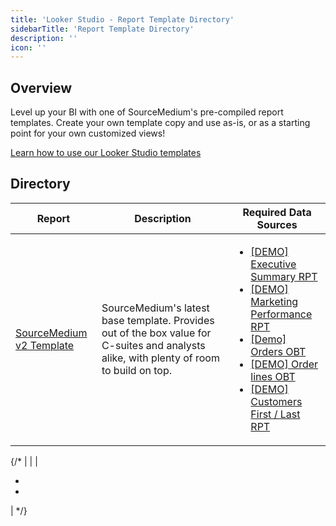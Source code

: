 ```yaml
---
title: 'Looker Studio - Report Template Directory'
sidebarTitle: 'Report Template Directory'
description: ''
icon: ''
---
```


## Overview

Level up your BI with one of SourceMedium's pre-compiled report templates.  Create your own template copy and use as-is, or as a starting point for your own customized views!

[Learn how to use our Looker Studio templates](/data-activation/template-resources/looker-studio-template-copy-instructions)

## Directory

| Report | Description | Required Data Sources |
|--------|-------------|-----------------------|
| [SourceMedium v2 Template](https://lookerstudio.google.com/reporting/655de73a-1df6-432e-b62b-3a99b9779f1a/page/p_61whutv4ed) | SourceMedium's latest base template.  Provides out of the box value for C-suites and analysts alike, with plenty of room to build on top. | <ul><li>[[DEMO] Executive Summary RPT](https://lookerstudio.google.com/datasources/4a3fee17-43a6-4058-b58c-235467b61da8)</li><li>[[DEMO] Marketing Performance RPT](https://lookerstudio.google.com/datasources/db885de2-0e0d-40aa-af86-404845fa18e6)</li><li>[[Demo] Orders OBT](https://lookerstudio.google.com/datasources/167f7529-5246-4aa4-a34c-e9045955b035)</li><li>[[DEMO] Order lines OBT](https://lookerstudio.google.com/datasources/7dba72df-2c0b-46c1-9d45-731e4c557625)</li><li>[[DEMO] Customers First / Last RPT](https://lookerstudio.google.com/datasources/353645ee-0007-4002-9791-387a2883da59)</li></ul> |
{/* 
| []() |  | <ul><li></li><li></li></ul> | 
*/}
